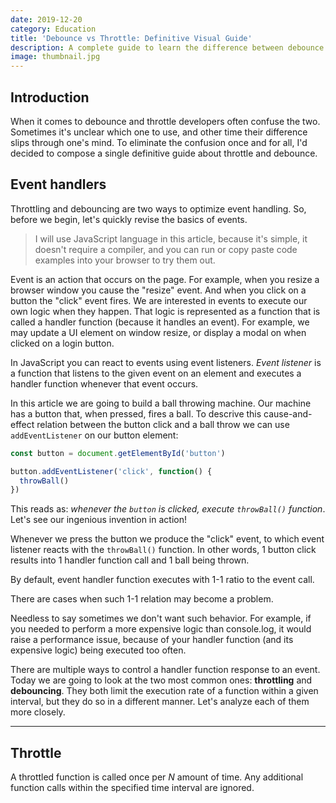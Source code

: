 ```yaml
---
date: 2019-12-20
category: Education
title: 'Debounce vs Throttle: Definitive Visual Guide'
description: A complete guide to learn the difference between debounce and throttle using visual examples. Never confuse the two again.
image: thumbnail.jpg
---
```



## Introduction

When it comes to debounce and throttle developers often confuse the two. Sometimes it's unclear which one to use, and other time their difference slips through one's mind. To eliminate the confusion once and for all, I'd decided to compose a single definitive guide about throttle and debounce.

## Event handlers

Throttling and debouncing are two ways to optimize event handling. So, before we begin, let's quickly revise the basics of events.

> I will use JavaScript language in this article, because it's simple, it doesn't require a compiler, and you can run or copy paste code examples into your browser to try them out.

Event is an action that occurs on the page. For example, when you resize a browser window you cause the "resize" event. And when you click on a button the "click" event fires. We are interested in events to execute our own logic when they happen. That logic is represented as a function that is called a handler function (because it handles an event). For example, we may update a UI element on window resize, or display a modal on when clicked on a login button.

In JavaScript you can react to events using event listeners. _Event listener_ is a function that listens to the given event on an element and executes a handler function whenever that event occurs.

In this article we are going to build a ball throwing machine. Our machine has a button that, when pressed, fires a ball. To descrive this cause-and-effect relation between the button click and a ball throw we can use `addEventListener` on our button element:

```js
const button = document.getElementById('button')

button.addEventListener('click', function() {
  throwBall()
})
```

This reads as: _whenever the `button` is clicked, execute `throwBall()` function_. Let's see our ingenious invention in action!


<DefaultEvents />

Whenever we press the button we produce the "click" event, to which event listener reacts with the `throwBall()` function. In other words, 1 button click results into 1 handler function call and 1 ball being thrown.

<Quote>
  By default, event handler function executes with 1-1 ratio to the event call.
</Quote>

There are cases when such 1-1 relation may become a problem.

Needless to say sometimes we don't want such behavior. For example, if you needed to perform a more expensive logic than console.log, it would raise a performance issue, because of your handler function (and its expensive logic) being executed too often.

There are multiple ways to control a handler function response to an event. Today we are going to look at the two most common ones: **throttling** and **debouncing**. They both limit the execution rate of a function within a given interval, but they do so in a different manner. Let's analyze each of them more closely.

---

## Throttle

A throttled function is called once per _N_ amount of time. Any additional function calls within the specified time interval are ignored.
